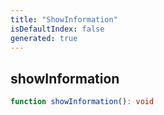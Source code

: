 ```yaml
---
title: "ShowInformation"
isDefaultIndex: false
generated: true
---
```



<!-- This file was generated from the CommandKit source. Do not modify. Instead, re-run the "docgen" script -->


## showInformation

<GenerationInfo sourceFile="packages/commandkit/src/cli/information.ts" sourceLine="129" packageName="commandkit" />



```ts title="Signature"
function showInformation(): void
```
